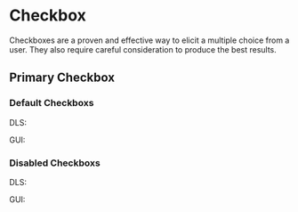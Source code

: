 <style>
  {`
    .flex {
      display: flex;
      align-items: center;
      gap: 16px;
    }
     .type {
      min-width: 40px;
    }
 `}
</style>



<Meta title="Checkbox Overview" />

# Checkbox

Checkboxes are a proven and effective way to elicit a multiple choice from a user. They also require careful consideration to produce the best results.

## Primary Checkbox

### Default Checkboxs

<Canvas>
  <div>
    <div class="flex">
      <p class="type">DLS:</p>
      <Story of={CheckboxStories.DefaultUnchecked} />
      <Story of={CheckboxStories.DefaultChecked} />
    </div>
    <div class="flex">
      <p class="type">GUI:</p>
      <Story of={CheckboxGUIStories.DefaultUnchecked} />
      <Story of={CheckboxGUIStories.DefaultChecked} />
    </div>
  </div>
</Canvas>

### Disabled Checkboxs

<Canvas>
  <div>
    <div class="flex">
      <p class="type">DLS:</p>
      <Story of={CheckboxStories.DefaultDisabledUnchecked} />
      <Story of={CheckboxStories.DefaultDisabledChecked} />
    </div>
    <div class="flex">
      <p class="type">GUI:</p>
      <Story of={CheckboxGUIStories.DefaultDisabledUnchecked} />
      <Story of={CheckboxGUIStories.DefaultDisabledChecked} />
    </div>
  </div>
</Canvas>
